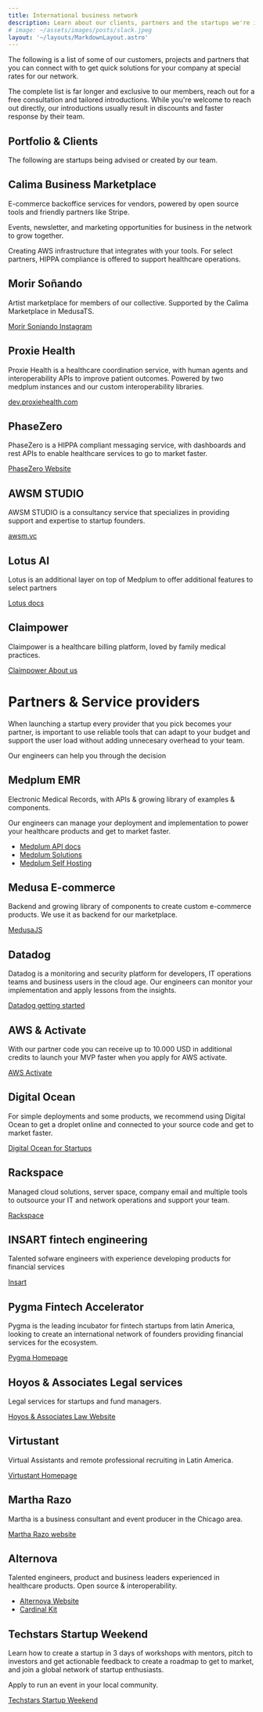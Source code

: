 ```yaml
---
title: International business network
description: Learn about our clients, partners and the startups we're incubating. Contact us to learn more.
# image: ~/assets/images/posts/slack.jpeg
layout: '~/layouts/MarkdownLayout.astro'
---
```


The following is a list of some of our customers, projects and partners that you can connect with to get quick solutions for your company at special rates for our network.

The complete list is far longer and exclusive to our members, reach out for a free consultation and tailored introductions. While you're welcome to reach out directly, our introductions usually result in discounts and faster response by their team.

## Portfolio & Clients

The following are startups being advised or created by our team.

## Calima Business Marketplace

E-commerce backoffice services for vendors, powered by open source tools and friendly partners like Stripe.

Events, newsletter, and marketing opportunities for business in the network to grow together.

Creating AWS infrastructure that integrates with your tools. For select partners, HIPPA compliance is offered to support healthcare operations.

## Morir Soñando

Artist marketplace for members of our collective. Supported by the Calima Marketplace in MedusaTS.

[Morir Soniando Instagram](https://www.instagram.com/morirsoniando/)

## Proxie Health

Proxie Health is a healthcare coordination service, with human agents and interoperability APIs to improve patient outcomes. Powered by two medplum instances and our custom interoperability libraries.

[dev.proxiehealth.com](https://dev.proxiehealth.com/docs)

## PhaseZero

PhaseZero is a HIPPA compliant messaging service, with dashboards and rest APIs to enable healthcare services to go to market faster.

[PhaseZero Website](https://www.phasezero.co/)

## AWSM STUDIO

AWSM STUDIO is a consultancy service that specializes in providing support and expertise to startup founders.

[awsm.vc](https://awsm.vc/)

## Lotus AI

Lotus is an additional layer on top of Medplum to offer additional features to select partners

[Lotus docs](https://dev.lotuscares.ai/docs)

## Claimpower

Claimpower is a healthcare billing platform, loved by family medical practices.

[Claimpower About us](https://claimpower.com/about-us/)

# Partners & Service providers

When launching a startup every provider that you pick becomes your partner, is important to use reliable tools that can adapt to your budget and support the user load without adding unnecesary overhead to your team.

Our engineers can help you through the decision

## Medplum EMR

Electronic Medical Records, with APIs & growing library of examples & components.

Our engineers can manage your deployment and implementation to power your healthcare products and get to market faster.

- [Medplum API docs](https://www.medplum.com/docs/api)
- [Medplum Solutions](https://www.medplum.com/solutions)
- [Medplum Self Hosting](https://www.medplum.com/docs/self-hosting)

## Medusa E-commerce

Backend and growing library of components to create custom e-commerce products. We use it as backend for our marketplace.

[MedusaJS](https://medusajs.com/)

## Datadog

Datadog is a monitoring and security platform for developers, IT operations teams and business users in the cloud age. Our engineers can monitor your implementation and apply lessons from the insights.

[Datadog getting started](https://docs.datadoghq.com/getting_started/)

## AWS & Activate

With our partner code you can receive up to 10.000 USD in additional credits to launch your MVP faster when you apply for AWS activate.

[AWS Activate](https://aws.amazon.com/startups?lang=en-US)

## Digital Ocean

For simple deployments and some products, we recommend using Digital Ocean to get a droplet online and connected to your source code and get to market faster.

[Digital Ocean for Startups](https://www.digitalocean.com/hatch)

## Rackspace

Managed cloud solutions, server space, company email and multiple tools to outsource your IT and network operations and support your team.

[Rackspace](https://www.rackspace.com/)

## INSART fintech engineering

Talented sofware engineers with experience developing products for financial services

[Insart](https://insart.com/)

## Pygma Fintech Accelerator

Pygma is the leading incubator for fintech startups from latin America, looking to create an international network of founders providing financial services for the ecosystem.

[Pygma Homepage](https://www.pygma.co/)

## Hoyos & Associates Legal services

Legal services for startups and fund managers.

[Hoyos & Associates Law Website](https://www.hoyos.law/)

## Virtustant

Virtual Assistants and remote professional recruiting in Latin America.

[Virtustant Homepage](https://virtustant.com/)

## Martha Razo

Martha is a business consultant and event producer in the Chicago area.

[Martha Razo website](https://www.martharazo.com/)

## Alternova

Talented engineers, product and business leaders experienced in healthcare products. Open source & interoperability.

- [Alternova Website](https://alternova.com/)
- [Cardinal Kit](https://cardinalkit.org/)

## Techstars Startup Weekend

Learn how to create a startup in 3 days of workshops with mentors, pitch to investors and get actionable feedback to create a roadmap to get to market, and join a global network of startup enthusiasts.

Apply to run an event in your local community.

[Techstars Startup Weekend](https://www.techstars.com/communities/startup-weekend)
